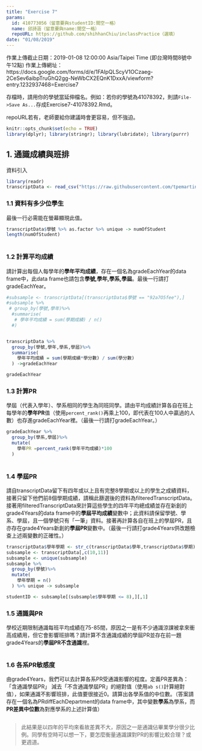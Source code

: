 ```yaml
---
title: "Exercise 7"
params:
  id: 410773056（留意要與studentID:間空一格）
  name: 邱詩涵（留意要與name:間空一格）
  repoURL: https://github.com/shihhanChiu/inclassPractice（選填）
date: "01/08/2019"
---
```

作業上傳截止日期：2019-01-08 12:00:00 Asia/Taipei Time (即台灣時間8號中午12點)
作業上傳網址：https://docs.google.com/forms/d/e/1FAIpQLScyV1OCzaeg-2CeSev6aibpTruGhQ2gg-NeWbCX2EQnK1DxxA/viewform?entry.1232937468=Exercise7

存檔時，請用你的學號當延伸檔名。例如：若你的學號為41078392，則請`File->Save As...`存成Exercise7-41078392.Rmd。

repoURL若有，老師要給你建議時會更容易，但不強迫。

```r
knitr::opts_chunk$set(echo = TRUE)
library(dplyr); library(stringr); library(lubridate); library(purrr)
```

## 1. 通識成績與班排

資料引入
```r
library(readr)
transcriptData <- read_csv("https://raw.githubusercontent.com/tpemartin/github-data/master/transcriptFinal2.csv",col_types = cols(學期成績 = col_double()))
```

### 1.1 資料有多少位學生
最後一行必需能在螢幕顯現此值。
```r
transcriptData$學號 %>% as.factor %>% unique -> numOfStudent
length(numOfStudent)
  
```


### 1.2 計算平均成績
請計算出每個人每學年的**學年平均成績**，存在一個名為gradeEachYear的data frame中，此data frame也請包含**學號,學年,學系,學屆**。最後一行請打gradeEachYear。

```r
#subsample <- transcriptData[(transcriptData$學號 == "92a7O5fee"),]
#subsample %>%
 # group_by(學號,學年)%>%
  #summarise(
   # 學年平均成績 = sum(學期成績) / n()
  #)


transcriptData %>%
  group_by(學號,學年,學系,學屆)%>%
  summarise(
    學年平均成績 = sum(學期成績*學分數) / sum(學分數)
  ) ->gradeEachYear

gradeEachYear

```


### 1.3 計算PR
學屆（代表入學年）、學系相同的學生為同班同學。請由平均成績計算各自在班上每學年的**學年PR**值（使用`percent_rank()`再乘上100，即代表在100人中贏過的人數）也存進gradeEachYear裡。（最後一行請打gradeEachYear。）

```r
gradeEachYear %>% 
  group_by(學系,學屆)%>%
  mutate(
    學年PR =percent_rank(學年平均成績)*100
  )
  

```


### 1.4 學屆PR
請自transcriptData留下有四年或以上且有完整8學期或以上的學生之成績資料，接著只留下他們前8個學期成績，請稱此篩選後的資料為filteredTranscriptData。接著用filteredTranscriptData來計算這些學生的四年平均總成績並存在新創的grade4Years的data frame中的**學屆平均成績**變數中；此資料請保留學號、學系、學屆，且一個學號只有「一筆」資料。接著再計算各自在班上的學屆PR，且亦存在grade4Years新創的**學屆PR**變數中。（最後一行請打grade4Years供改題檢查上述兩變數的正確性。）

```r
transcriptData$學年學期 <- str_c(transcriptData$學年,transcriptData$學期)
subsample <- transcriptData[,c(10,11)]
subsample <- unique(subsample)
subsample %>%
  group_by(學號)%>%
  mutate(
    學年學期 = n()
  ) %>% unique -> subsample

studentID <- subsample[(subsample$學年學期 <= 8),][,1]


```

### 1.5 通識與PR
學校近期限制通識每班平均成績在75-85間，原因之一是有不少通識涼課被拿來衝高成績用，但它會影響班排嗎？請計算不含通識成績的學屆PR並存在前一題grade4Years的**學屆PR不含通識**裡。

```r
```

### 1.6 各系PR敏感度
由grade4Years，我們可以去計算各系PR受通識影響的程度。定義PR差異為：「含通識學屆PR」 減去「不含通識學屆PR」的絕對值（使用`ab s()`計算絕對值），如果通識不影響班排，此值要很接近0。請算出各學系值的中位數。（答案請存在一個名為PRdiffEachDepartment的data frame中，其中變數**學系**為學系，而**PR差異中位數**為對應學系的上述計算值）

```r
```

> 此結果是以四年的平均來看故差異不大，原因之一是通識佔畢業學分很少比例。同學有空時可以想一下，要怎麼衡量通識課對PR的影響比較合理？或更週道。
